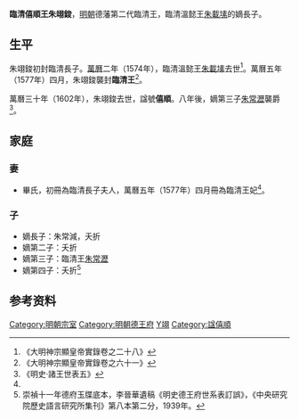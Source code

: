 '''臨清僖順王朱翊鋑'''{{BD|16世紀||1602年|catIdx=Z朱}}，[[明朝|明朝]]德藩第二代臨清王，臨清溫懿王[[朱載塐|朱載塐]]的嫡長子。

==生平==
朱翊鋑初封臨清長子。[[萬曆|萬曆]]二年（1574年），臨清溫懿王[[朱載塐|朱載塐]]去世<ref>《大明神宗顯皇帝實錄卷之二十八》</ref>。萬曆五年（1577年）四月，朱翊鋑襲封'''臨清王'''<ref name=s61>《大明神宗顯皇帝實錄卷之六十一》</ref>。

萬曆三十年（1602年），朱翊鋑去世，諡號'''僖順'''。八年後，嫡第三子[[朱常瀝|朱常瀝]]襲爵<ref>《明史·諸王世表五》</ref>。

==家庭==
===妻===
*畢氏，初冊為臨清長子夫人，萬曆五年（1577年）四月冊為臨清王妃<ref name=s61/>。

===子===
*嫡長子：朱常減，夭折
*嫡第二子：夭折
*嫡第三子：臨清王[[朱常瀝|朱常瀝]]
*嫡第四子：夭折<ref name=dfyd>崇禎十一年德府玉牒底本，李晉華遺稿《明史德王府世系表訂誤》，《中央研究院歷史語言研究所集刊》第八本第二分，1939年。</ref>

==参考资料==
{{reflist|2}}

{{s-start}}
{{s-bef|before=父溫懿王[[朱載塐|朱載塐]]}}
{{s-ttl|title=[[明朝藩王列表_(德王系)#臨清國|明臨清國國王]]|years=1577年－1602年}}
{{s-aft|after=子[[朱常瀝|朱常瀝]]}}
{{end}}

[[Category:明朝宗室|Category:明朝宗室]]
[[Category:明朝德王府|Category:明朝德王府]]
[[Category:朱姓|Y翊]]
[[Category:諡僖順|Category:諡僖順]]